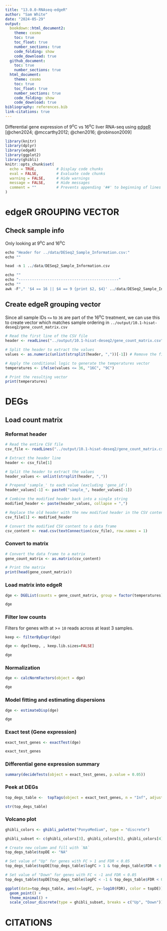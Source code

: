 ```yaml
---
title: "13.0.0-RNAseq-edgeR"
author: "Sam White"
date: "2024-05-29"
output: 
  bookdown::html_document2:
    theme: cosmo
    toc: true
    toc_float: true
    number_sections: true
    code_folding: show
    code_download: true
  github_document:
    toc: true
    number_sections: true
  html_document:
    theme: cosmo
    toc: true
    toc_float: true
    number_sections: true
    code_folding: show
    code_download: true
bibliography: references.bib
link-citations: true
---
```


Differential gene expression of 9<sup>o</sup>C vs 16<sup>o</sup>C liver RNA-seq using [edgeR](https://bioconductor.org/packages/release/bioc/vignettes/edgeR/inst/doc/edgeRUsersGuide.pdf) [@chen2024; @mccarthy2012; @chen2016; @robinson2009]

```r
library(knitr)
library(dplyr)
library(edgeR)
library(ggplot2)
library(ghibli)
knitr::opts_chunk$set(
  echo = TRUE,         # Display code chunks
  eval = FALSE,        # Evaluate code chunks
  warning = FALSE,     # Hide warnings
  message = FALSE,     # Hide messages
  comment = ""         # Prevents appending '##' to beginning of lines in code output
)
```

# edgeR GROUPING VECTOR

## Check sample info

Only looking at 9<sup>o</sup>C and 16<sup>o</sup>C

```r
echo "Header for ../data/DESeq2_Sample_Information.csv:"
echo ""

head -n 1 ../data/DESeq2_Sample_Information.csv

echo ""
echo "---------------------------------------------"
echo ""
awk -F"," '$4 == 16 || $4 == 9 {print $2, $4}' ../data/DESeq2_Sample_Information.csv | sort -n -k1,1
```

## Create edgeR grouping vector

Since all sample IDs `<=` to `36` are part of the 16<sup>o</sup>C treatment, we can use this to create vector which matches sample ordering in `../output/10.1-hisat-deseq2/gene_count_matrix.csv`

```r
# Read the first line of the CSV file
header <- readLines("../output/10.1-hisat-deseq2/gene_count_matrix.csv", n = 1)

# Split the header to extract the values
values <- as.numeric(unlist(strsplit(header, ","))[-1]) # Remove the first element which is "gene_id"

# Apply the conditional logic to generate the temperatures vector
temperatures <- ifelse(values <= 36, "16C", "9C")

# Print the resulting vector
print(temperatures)
```

# DEGs

## Load count matrix

### Reformat header

```r
# Read the entire CSV file
csv_file <- readLines("../output/10.1-hisat-deseq2/gene_count_matrix.csv")

# Extract the header line
header <- csv_file[1]

# Split the header to extract the values
header_values <- unlist(strsplit(header, ","))

# Prepend 'sample_' to each value (excluding 'gene_id')
header_values[-1] <- paste0("sample_", header_values[-1])

# Combine the modified header back into a single string
modified_header <- paste(header_values, collapse = ",")

# Replace the old header with the new modified header in the CSV content
csv_file[1] <- modified_header

# Convert the modified CSV content to a data frame
csv_content <- read.csv(textConnection(csv_file), row.names = 1)

```

### Convert to matrix

```r
# Convert the data frame to a matrix
gene_count_matrix <- as.matrix(csv_content)

# Print the matrix
print(head(gene_count_matrix))

```

### Load matrix into edgeR

```r
dge <- DGEList(counts = gene_count_matrix, group = factor(temperatures))

dge

```

### Filter low counts

Filters for genes with at \>= `10` reads across at least 3 samples.

```r
keep <- filterByExpr(dge)

dge <- dge[keep, , keep.lib.sizes=FALSE]

dge
```

### Normalization

```r
dge <- calcNormFactors(object = dge)

dge
```

### Model fitting and estimating dispersions

```r
dge <- estimateDisp(dge)

dge
```

### Exact test (Gene expression)

```r
exact_test_genes <- exactTest(dge)

exact_test_genes

```

### Differential gene expression summary

```r
summary(decideTests(object = exact_test_genes, p.value = 0.05))
```

### Peek at DEGs

```r
top_degs_table <-  topTags(object = exact_test_genes, n = "Inf", adjust.method = "fdr", p.value = 0.05)$table

str(top_degs_table)

```

### Volcano plot

```r
ghibli_colors <- ghibli_palette("PonyoMedium", type = "discrete")

ghibli_subset <- c(ghibli_colors[3], ghibli_colors[6], ghibli_colors[4])

# Create new column and fill with `NA`
top_degs_table$topDE <- "NA"

# Set value of "Up" for genes with FC > 1 and FDR < 0.05
top_degs_table$topDE[top_degs_table$logFC > 1 & top_degs_table$FDR < 0.05] <- "Up"

# Set value of "Down" for genes with FC < -1 and FDR < 0.05
top_degs_table$topDE[top_degs_table$logFC < -1 & top_degs_table$FDR < 0.05] <- "Down"

ggplot(data=top_degs_table, aes(x=logFC, y=-log10(FDR), color = topDE)) + 
  geom_point() +
  theme_minimal() +
  scale_colour_discrete(type = ghibli_subset, breaks = c("Up", "Down"))
```

# CITATIONS